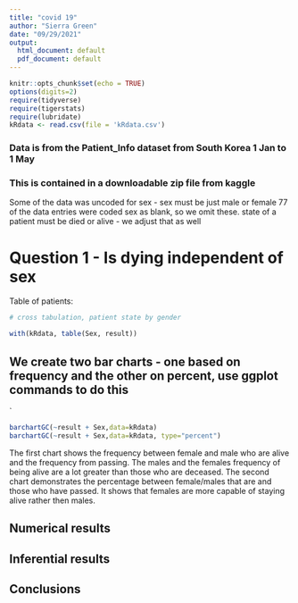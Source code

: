 ```yaml
---
title: "covid 19"
author: "Sierra Green"
date: "09/29/2021"
output:
  html_document: default
  pdf_document: default
---
```


```r
knitr::opts_chunk$set(echo = TRUE)
options(digits=2)
require(tidyverse)
require(tigerstats)
require(lubridate)
kRdata <- read.csv(file = 'kRdata.csv')
```
### Data is from the Patient_Info dataset from South Korea 1 Jan to 1 May 
### This is contained in a downloadable zip file from kaggle

Some of the data was uncoded for sex - sex must be just male or female
77 of the data entries were coded sex  as blank, so we omit these.
state of a patient must be died or alive - we adjust that as well   
  
# Question 1 - Is dying independent of sex




Table of patients:
```r

# cross tabulation, patient state by gender

with(kRdata, table(Sex, result))

```

## We create two bar charts - one based on frequency and the other on percent, use ggplot commands to do this

`

```r
barchartGC(~result + Sex,data=kRdata)
barchartGC(~result + Sex,data=kRdata, type="percent")

```  



The first chart shows the frequency between female and male who are alive and the frequency from passing. The males and the females frequency of being alive are a lot greater than those who are deceased. The second chart demonstrates the percentage between female/males that are and those who have passed. It shows that females are more capable of staying alive rather then males.

  
## Numerical results


## Inferential results 




## Conclusions

